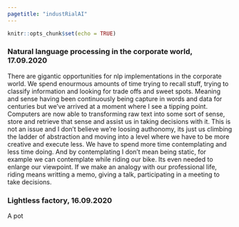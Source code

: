 ```yaml
---
pagetitle: "industRialAI"
---
```


```r
knitr::opts_chunk$set(echo = TRUE)
```

### Natural language processing in the corporate world, 17.09.2020

There are gigantic opportunities for nlp implementations in the corporate world. We spend enourmous amounts of time trying to recall stuff, trying to classify information and looking for trade offs and sweet spots. Meaning and sense having been continuously being capture in words and data for centuries but we've arrived at a moment where I see a tipping point. Computers are now able to transforming raw text into some sort of sense, store and retrieve that sense and assist us in taking decisions with it. This is not an issue and I don't believe we're loosing authonomy, its just us climbing the ladder of abstraction and moving into a level where we have to be more creative and execute less. We have to spend more time contemplating and less time doing. And by contemplating I don't mean being static, for example we can contemplate while riding our bike. Its even needed to enlarge our viewpoint. If we make an analogy with our professional life, riding means writting a memo, giving a talk, participating in a meeting to take decisions.

### Lightless factory, 16.09.2020

A pot